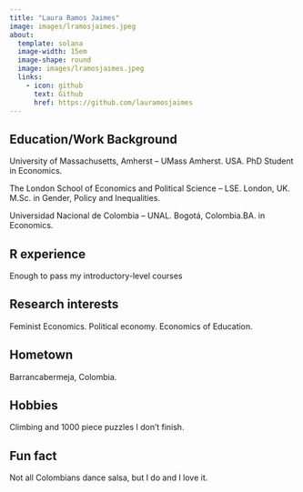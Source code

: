 ```yaml
---
title: "Laura Ramos Jaimes"
image: images/lramosjaimes.jpeg
about:
  template: solana
  image-width: 15em
  image-shape: round
  image: images/lramosjaimes.jpeg
  links:
    - icon: github
      text: Github
      href: https://github.com/lauramosjaimes
---
```


## Education/Work Background

University of Massachusetts, Amherst -- UMass Amherst. USA. PhD Student in Economics.

The London School of Economics and Political Science -- LSE. London, UK. M.Sc. in Gender, Policy and Inequalities.

Universidad Nacional de Colombia -- UNAL. Bogotá, Colombia.BA. in Economics.

## R experience

Enough to pass my introductory-level courses

## Research interests

Feminist Economics. Political economy. Economics of Education.

## Hometown

Barrancabermeja, Colombia.

## Hobbies

Climbing and 1000 piece puzzles I don't finish.

## Fun fact

Not all Colombians dance salsa, but I do and I love it.
